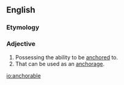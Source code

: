 ==English==

===Etymology===
{{suffix|anchor|able|lang=en}}

===Adjective===
{{en-adj}}

# Possessing the ability to be [[anchor]]ed to.
# That can be used as an [[anchorage]].

[[io:anchorable]]